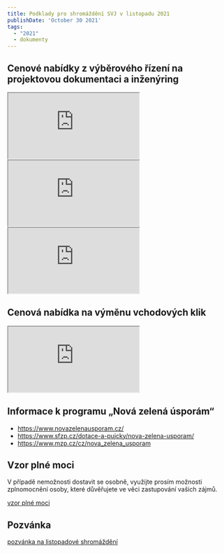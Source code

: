 ```yaml
---
title: Podklady pro shromáždění SVJ v listopadu 2021
publishDate: 'October 30 2021'
tags:
  - "2021"
  - dokumenty
---
```


## Cenové nabídky z výběrového řízení na projektovou dokumentaci a inženýring
<iframe src="https://drive.google.com/file/d/1Fq2hSn3KKr7PTJk66y66dy858bUVdklR/preview" allow="autoplay"></iframe>
<iframe src="https://drive.google.com/file/d/1TNwF84FH--N2cYVkvbCu970VK7ljwOe6/preview" allow="autoplay"></iframe>
<iframe src="https://drive.google.com/file/d/1v1RPTa3D8LE-YKoMcMj1gN7k0GriH1tK/preview" allow="autoplay"></iframe>

## Cenová nabídka na výměnu vchodových klik
<iframe src="https://docs.google.com/spreadsheets/d/1xVkwXKtleq7WslX1-4PseQqDzahrhlQt/preview" allow="autoplay"></iframe>

## Informace k programu „Nová zelená úsporám“
- https://www.novazelenausporam.cz/
- https://www.sfzp.cz/dotace-a-pujcky/nova-zelena-usporam/
- https://www.mzp.cz/cz/nova_zelena_usporam

## Vzor plné moci
V případě nemožnosti dostavit se osobně, využijte prosím možnosti zplnomocnění osoby, které důvěřujete ve věci zastupování vašich zájmů.

[vzor plné moci](https://docs.google.com/document/d/11Rks7gONIiRVoMnwvaUoMFORcq73nG3IsBOCxQbq_Co/edit?usp=sharing)

## Pozvánka
[pozvánka na listopadové shromáždění](https://zelenecska.info/posts/pozvanka-2021-listopad)
